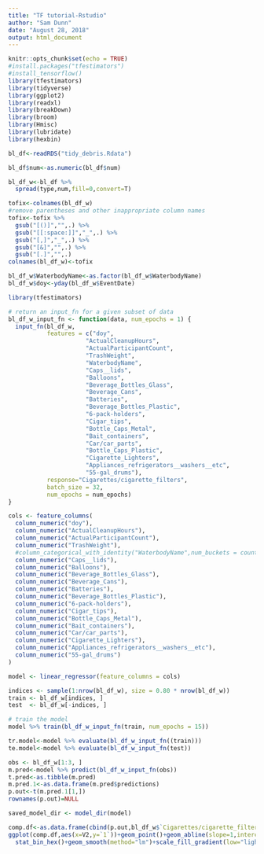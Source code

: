 ```yaml
---
title: "TF tutorial-Rstudio"
author: "Sam Dunn"
date: "August 28, 2018"
output: html_document
---
```


```r
knitr::opts_chunk$set(echo = TRUE)
#install.packages("tfestimators")
#install_tensorflow()
library(tfestimators)
library(tidyverse)
library(ggplot2)
library(readxl)
library(breakDown)
library(broom)
library(Hmisc)
library(lubridate)
library(hexbin)
```

```r
bl_df<-readRDS("tidy_debris.Rdata")

bl_df$num<-as.numeric(bl_df$num)

bl_df_w<-bl_df %>% 
  spread(type,num,fill=0,convert=T)

tofix<-colnames(bl_df_w)
#remove parentheses and other inappropriate column names
tofix<-tofix %>% 
  gsub("[()]","",.) %>% 
  gsub("[[:space:]]","_",.) %>% 
  gsub("[,]","_",.) %>% 
  gsub("[&]","",.) %>% 
  gsub("[.]","",.)
colnames(bl_df_w)<-tofix

bl_df_w$WaterbodyName<-as.factor(bl_df_w$WaterbodyName)
bl_df_w$doy<-yday(bl_df_w$EventDate)
```


```r
library(tfestimators)

# return an input_fn for a given subset of data
bl_df_w_input_fn <- function(data, num_epochs = 1) {
  input_fn(bl_df_w, 
           features = c("doy",
                      "ActualCleanupHours",
                      "ActualParticipantCount",
                      "TrashWeight",
                      "WaterbodyName",
                      "Caps__lids",
                      "Balloons",
                      "Beverage_Bottles_Glass",
                      "Beverage_Cans",
                      "Batteries",
                      "Beverage_Bottles_Plastic",
                      "6-pack-holders",
                      "Cigar_tips",
                      "Bottle_Caps_Metal",
                      "Bait_containers",
                      "Car/car_parts",
                      "Bottle_Caps_Plastic",
                      "Cigarette_Lighters",
                      "Appliances_refrigerators__washers__etc",
                      "55-gal_drums"),
           response="Cigarettes/cigarette_filters",
           batch_size = 32,
           num_epochs = num_epochs)
}
```

```r
cols <- feature_columns(
  column_numeric("doy"),
  column_numeric("ActualCleanupHours"),
  column_numeric("ActualParticipantCount"),
  column_numeric("TrashWeight"),
  #column_categorical_with_identity("WaterbodyName",num_buckets = count(levels(bl_df_w$WaterbodyName))),
  column_numeric("Caps__lids"),
  column_numeric("Balloons"),
  column_numeric("Beverage_Bottles_Glass"),
  column_numeric("Beverage_Cans"),
  column_numeric("Batteries"),
  column_numeric("Beverage_Bottles_Plastic"),
  column_numeric("6-pack-holders"),
  column_numeric("Cigar_tips"),
  column_numeric("Bottle_Caps_Metal"),
  column_numeric("Bait_containers"),
  column_numeric("Car/car_parts"),
  column_numeric("Cigarette_Lighters"),
  column_numeric("Appliances_refrigerators__washers__etc"),
  column_numeric("55-gal_drums")
)


```


```r
model <- linear_regressor(feature_columns = cols)
```


```r
indices <- sample(1:nrow(bl_df_w), size = 0.80 * nrow(bl_df_w))
train <- bl_df_w[indices, ]
test  <- bl_df_w[-indices, ]

# train the model
model %>% train(bl_df_w_input_fn(train, num_epochs = 15))
```

```r
tr.model<-model %>% evaluate(bl_df_w_input_fn((train)))
te.model<-model %>% evaluate(bl_df_w_input_fn(test))
```

```r
obs <- bl_df_w[1:3, ]
m.pred<-model %>% predict(bl_df_w_input_fn(obs))
t.pred<-as.tibble(m.pred)
m.pred.1<-as.data.frame(m.pred$predictions)
p.out<-t(m.pred.1[1,])
rownames(p.out)=NULL
```

```r
saved_model_dir <- model_dir(model)
```


```r
comp.df<-as.data.frame(cbind(p.out,bl_df_w$`Cigarettes/cigarette_filters`))
ggplot(comp.df,aes(x=V2,y=`1`))+geom_point()+geom_abline(slope=1,intercept=0)+ 
  stat_bin_hex()+geom_smooth(method="lm")+scale_fill_gradient(low="lightblue",high="red")



```

